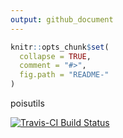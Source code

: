 ```yaml
---
output: github_document
---
```


<!-- README.md is generated from README.Rmd. Please edit that file -->

```r
knitr::opts_chunk$set(
  collapse = TRUE,
  comment = "#>",
  fig.path = "README-"
)
```

poisutils

[![Travis-CI Build Status](https://travis-ci.org/poissonconsulting/poisutils.svg?branch=master)](https://travis-ci.org/poissonconsulting/poisutils)

